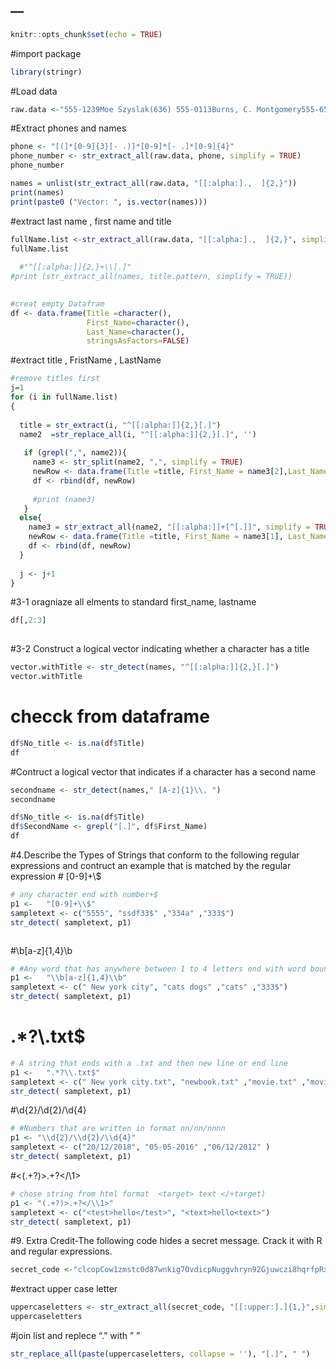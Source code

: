 ---
---

```{r setup, include=FALSE}
knitr::opts_chunk$set(echo = TRUE)
```




#import package
```{r}
library(stringr)

```


#Load data
```{r cars}
raw.data <-"555-1239Moe Szyslak(636) 555-0113Burns, C. Montgomery555-6542Rev. Timothy Lovejoy555 8904Ned Flanders636-555-3226Simpson, Homer5553642Dr. Julius Hibbert"
```

#Extract phones and names 

```{r}
phone <- "[(]*[0-9]{3}[- .)]*[0-9]*[- .]*[0-9]{4}"
phone_number <- str_extract_all(raw.data, phone, simplify = TRUE)
phone_number

```


```{r}
names = unlist(str_extract_all(raw.data, "[[:alpha:].,  ]{2,}"))
print(names)
print(paste0 ("Vector: ", is.vector(names)))
```




#extract last name , first name and title 

```{r}

fullName.list <-str_extract_all(raw.data, "[[:alpha:].,  ]{2,}", simplify = TRUE)
fullName.list
  
  #"^[[:alpha:]]{2,}+\\[.]"
#print (str_extract_all(names, title.pattern, simplify = TRUE))
 
```


```{r}
#creat empty Datafram 
df <- data.frame(Title =character(),
                 First_Name=character(),
                 Last_Name=character(), 
                 stringsAsFactors=FALSE) 
```


#extract title , FristName , LastName
```{r}
#remove titles first 
j=1
for (i in fullName.list)
{
   
  title = str_extract(i, "^[[:alpha:]]{2,}[.]")
  name2  =str_replace_all(i, "^[[:alpha:]]{2,}[.]", '') 
  
   if (grepl(",", name2)){
     name3 <- str_split(name2, ",", simplify = TRUE)
     newRow <- data.frame(Title =title, First_Name = name3[2],Last_Name=name3[1] )
     df <- rbind(df, newRow)
   
     #print (name3)
   }
  else{
    name3 = str_extract_all(name2, "[[:alpha:]]+[^[.]]", simplify = TRUE) 
    newRow <- data.frame(Title =title, First_Name = name3[1], Last_Name=name3[2])
    df <- rbind(df, newRow)
  }
  
  j <- j+1
}

```


#3-1 oragniaze all elments to standard first_name, lastname  
```{r}

df[,2:3]
 
```

#3-2 Construct a logical vector indicating whether a character has a title


```{r}
vector.withTitle <- str_detect(names, "^[[:alpha:]]{2,}[.]")
vector.withTitle
```

# checck from dataframe

```{r}
df$No_title <- is.na(df$Title)
df
```


#Contruct a logical vector that indicates if a character has a second name
```{r}
secondname <- str_detect(names," [A-z]{1}\\. ")
secondname
```

```{r}
df$No_title <- is.na(df$Title)
df$SecondName <- grepl("[.]", df$First_Name)
df
```
 

#4.Describe the Types of Strings that conform to the following regular expressions and contruct an example that is matched by the regular expression
# [0-9]+\\$


```{r}
# any character end with number+$ 
p1 <-   "[0-9]+\\$"
sampletext <- c("5555", "ssdf33$" ,"334a" ,"333$")
str_detect( sampletext, p1)



```

#\\b[a-z]{1,4}\\b
```{r}
# #Any word that has anywhere between 1 to 4 letters end with word boundary
p1 <-   "\\b[a-z]{1,4}\\b"
sampletext <- c(" New york city", "cats dogs" ,"cats" ,"333$")
str_detect( sampletext, p1)

```

# .*?\\.txt$
```{r}
# A string that ends with a .txt and then new line or end line
p1 <-   ".*?\\.txt$"
sampletext <- c(" New york city.txt", "newbook.txt" ,"movie.txt" ,"movie.xlx")
str_detect( sampletext, p1)

```
 


#\\d{2}/\\d{2}/\\d{4}

```{r}
# #Numbers that are written in format nn/nn/nnnn
p1 <- "\\d{2}/\\d{2}/\\d{4}"
sampletext <- c("20/12/2018", "05-05-2016" ,"06/12/2012" )
str_detect( sampletext, p1)

```
#<(.+?)>.+?</\\1>
```{r}
# chose string from html format  <target> text </+target) 
p1 <- "(.+?)>.+?</\\1>"
sampletext <- c("<test>hello</test>", "<text>hello<text>")
str_detect( sampletext, p1)

```

#9. Extra Credit-The following code hides a secret message. Crack it with R and regular expressions.



```{r}
secret_code <-"clcopCow1zmstc0d87wnkig7OvdicpNuggvhryn92Gjuwczi8hqrfpRxs5Aj5dwpn0TanwoUwisdij7Lj8kpf03AT5Idr3coc0bt7yczjatOaootj55t3Nj3ne6c4Sfek.r1w1YwwojigOd6vrfUrbz2.2bkAnbhzgv4R9i05zEcrop.wAgnb.SqoU65fPa1otfb7wEm24k6t3sR9zqe5fy89n6Nd5t9kc4fE905gmc4Rgxo5nhDk!gr"
```

#extract upper case letter
```{r}
uppercaseletters <- str_extract_all(secret_code, "[[:upper:].]{1,}",simplify = TRUE)
uppercaseletters 


```

#join list and replece ". " with " "

```{r}
str_replace_all(paste(uppercaseletters, collapse = ''), "[.]", " ")
```


 

